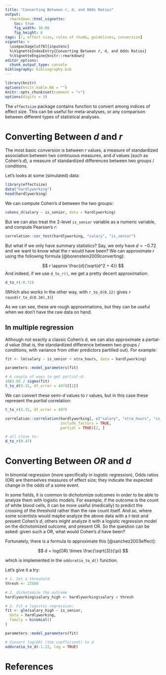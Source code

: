 ---
title: "Converting Between r, d, and Odds Ratios"
output: 
  rmarkdown::html_vignette:
    toc: true
    fig_width: 10.08
    fig_height: 6
tags: [r, effect size, rules of thumb, guidelines, conversion]
vignette: >
  \usepackage[utf8]{inputenc}
  %\VignetteIndexEntry{Converting Between r, d, and Odds Ratios}
  %\VignetteEngine{knitr::rmarkdown}
editor_options: 
  chunk_output_type: console
bibliography: bibliography.bib
---

```{r message=FALSE, warning=FALSE, include=FALSE}
library(knitr)
options(knitr.kable.NA = "")
knitr::opts_chunk$set(comment = ">")
options(digits = 3)
```

The `effectsize` package contains function to convert among indices of effect
size. This can be useful for meta-analyses, or any comparison between different
types of statistical analyses.

# Converting Between *d* and *r*

The most basic conversion is between *r* values, a measure of standardized
association between two continuous measures, and *d* values (such as Cohen's
*d*), a measure of standardized differences between two groups / conditions.

Let's looks at some (simulated) data:

```{r}
library(effectsize)
data("hardlyworking")
head(hardlyworking)
```

We can compute Cohen's *d* between the two groups:

```{r}
cohens_d(salary ~ is_senior, data = hardlyworking)
```

But we can also treat the 2-level `is_senior` variable as a numeric variable, and
compute Pearson's *r*:

```{r, warning=FALSE, eval=requireNamespace("correlation", quietly = TRUE)}
correlation::cor_test(hardlyworking, "salary", "is_senior")
```

But what if we only have summary statistics?
Say, we only have $d=-0.72$ and we want to know what the *r* would
have been? We can approximate *r* using the following formula
[@borenstein2009converting]:

$$
r \approx \frac{d}{\sqrt{d^2 + 4}}
$$
And indeed, if we use `d_to_r()`, we get a pretty decent approximation:

```{r}
d_to_r(-0.72)
```

(Which also works in the other way, with `r_to_d(0.12)` gives 
`r round(r_to_d(0.34),3)`)

As we can see, these are rough approximations, but they can be useful when we
don't have the raw data on hand.

## In multiple regression

Although not exactly a classic Cohen's d, we can also approximate a partial-*d*
value (that is, the standardized difference between two groups / conditions,
with variance from other predictors partilled out). For example:

```{r}
fit <- lm(salary ~ is_senior + xtra_hours, data = hardlyworking)

parameters::model_parameters(fit)

# A couple of ways to get partial-d:
1683.65 / sigma(fit)
t_to_d(5.31, df_error = 497)[[1]]
```

We can convert these semi-*d* values to *r* values, but in this case these
represent the *partial* correlation:

```{r, eval=requireNamespace("correlation", quietly = TRUE)}
t_to_r(5.31, df_error = 497)

correlation::correlation(hardlyworking[, c("salary", "xtra_hours", "is_senior")], 
                         include_factors = TRUE,
                         partial = TRUE)[2, ]

# all close to:
d_to_r(0.47)
```

# Converting Between *OR* and *d*

In binomial regression (more specifically in logistic regression), Odds ratios
(OR) are themselves measures of effect size; they indicate the expected change
in the odds of a some event.

In some fields, it is common to dichotomize outcomes in order to be able to
analyze them with logistic models. For example, if the outcome is the count of
white blood cells, it can be more useful (medically) to predict the crossing of
the threshold rather than the raw count itself. And so, where some scientists
would maybe analyze the above data with a *t*-test and present Cohen's *d*,
others might analyze it with a logistic regression model on the dichotomized
outcome, and present OR. So the question can be asked: given such a OR, what
would Cohen's *d* have been?

Fortunately, there is a formula to approximate this [@sanchez2003effect]:

$$
d = log(OR) \times \frac{\sqrt{3}}{\pi}
$$

which is implemented in the `oddsratio_to_d()` function.

Let's give it a try:

```{r}
# 1. Set a threshold
thresh <- 22500

# 2. dichotomize the outcome
hardlyworking$salary_high <- hardlyworking$salary < thresh

# 3. Fit a logistic regression:
fit <- glm(salary_high ~ is_senior,
  data = hardlyworking,
  family = binomial()
)

parameters::model_parameters(fit)

# Convert log(OR) (the coefficient) to d
oddsratio_to_d(-1.22, log = TRUE)
```

# References
